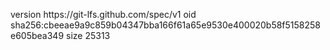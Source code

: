 version https://git-lfs.github.com/spec/v1
oid sha256:cbeeae9a9c859b04347bba166f61a65e9530e400020b58f5158258e605bea349
size 25313
